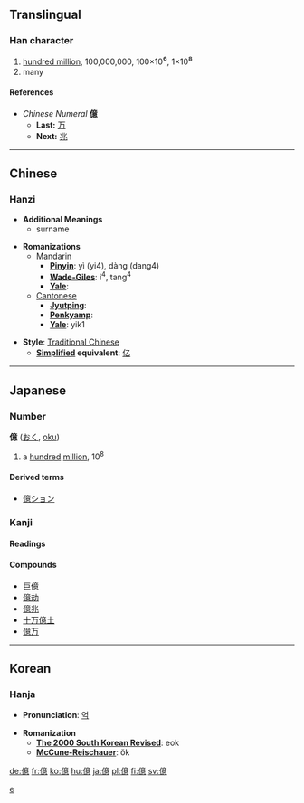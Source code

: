 {{see|亿}}<!-- may be replaced by zh-forms -->

==Translingual==
===Han character===
{{Han char|rad=人|as=01|sn=15|four=2023<sub>6</sub>|canj=人卜廿心 (OYTP)}}
# [[hundred million]], 100,000,000, 100×10<big>⁶</big>, 1×10<big>⁸</big>
# many
====References====
{{Han ref|kx=0118.270|dkj=01178|dj=0252.010|hdz=10227.060|uh=5104|ud=20740|bh=BBF5|bd=48117}}

*''Chinese Numeral'' '''億'''
**'''Last:''' [[万]]
**'''Next:''' [[兆]]
----

==Chinese==
===Hanzi===


*'''Additional Meanings'''
**surname

* '''Romanizations'''
**[[Mandarin]]
***'''[[Pinyin]]''': yì (yi4), dàng (dang4)
***'''[[Wade-Giles]]''': i<sup>4</sup>, tang<sup>4</sup>
***'''[[Yale]]''': 
**[[Cantonese]]
***'''[[Jyutping]]''':
***'''[[Penkyamp]]''': 
***'''[[Yale]]''': yik1

* '''Style''': [[Traditional Chinese]] 
** '''[[Simplified Chinese|Simplified]] equivalent''': [[亿]]
----

== Japanese ==


===Number===
'''億''' ([[おく]], [[oku]])
# a [[hundred]] [[million]], 10<sup>8</sup>
====Derived terms====
*[[億ション]]
 

===Kanji===
{{ja-kanji|grade=|rs=人01}}
====Readings====
{{ja-readings|on=[[おく]] ([[oku]]), [[よく]] ([[yoku]])|kun=[[おしはかる]] ([[oshihakaru]])}}
====Compounds====
*[[巨億]]
*[[億劫]]
*[[億兆]]
*[[十万億土]]
*[[億万]]
----

==Korean==
===Hanja===

* '''Pronunciation''': [[억]]

* '''Romanization'''
** '''[[The 2000 South Korean Revised Romanization|The 2000 South Korean Revised]]''': eok
** '''[[McCune-Reischauer]]''': ŏk




[[Category:Japanese numbers| e]]

[[de:億]]
[[fr:億]]
[[ko:億]]
[[hu:億]]
[[ja:億]]
[[pl:億]]
[[fi:億]]
[[sv:億]]